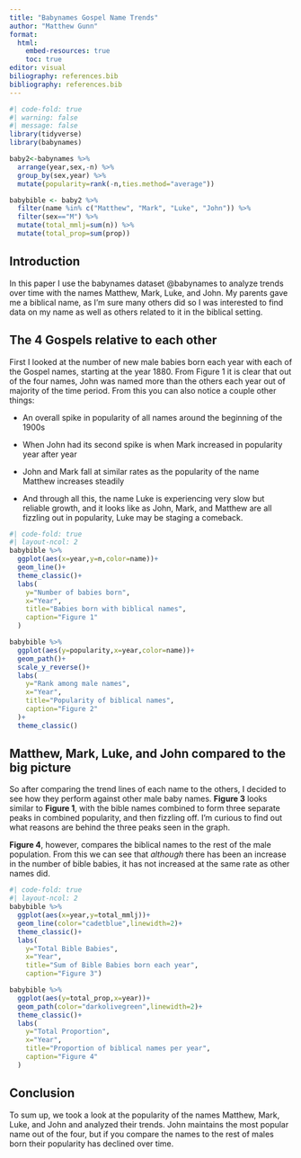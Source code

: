 ```yaml
---
title: "Babynames Gospel Name Trends"
author: "Matthew Gunn"
format: 
  html: 
    embed-resources: true
    toc: true
editor: visual
biliography: references.bib
bibliography: references.bib
---
```


```r
#| code-fold: true
#| warning: false
#| message: false
library(tidyverse)
library(babynames)

baby2<-babynames %>% 
  arrange(year,sex,-n) %>% 
  group_by(sex,year) %>% 
  mutate(popularity=rank(-n,ties.method="average"))

babybible <- baby2 %>% 
  filter(name %in% c("Matthew", "Mark", "Luke", "John")) %>% 
  filter(sex=="M") %>% 
  mutate(total_mmlj=sum(n)) %>% 
  mutate(total_prop=sum(prop))

```

## Introduction

In this paper I use the babynames dataset @babynames to analyze trends over time with the names Matthew, Mark, Luke, and John. My parents gave me a biblical name, as I'm sure many others did so I was interested to find data on my name as well as others related to it in the biblical setting.

## The 4 Gospels relative to each other

First I looked at the number of new male babies born each year with each of the Gospel names, starting at the year 1880. From Figure 1 it is clear that out of the four names, John was named more than the others each year out of majority of the time period. From this you can also notice a couple other things:

-   An overall spike in popularity of all names around the beginning of the 1900s

-   When John had its second spike is when Mark increased in popularity year after year

-   John and Mark fall at similar rates as the popularity of the name Matthew increases steadily

-   And through all this, the name Luke is experiencing very slow but reliable growth, and it looks like as John, Mark, and Matthew are all fizzling out in popularity, Luke may be staging a comeback.

```r
#| code-fold: true
#| layout-ncol: 2
babybible %>% 
  ggplot(aes(x=year,y=n,color=name))+
  geom_line()+
  theme_classic()+
  labs(
    y="Number of babies born",
    x="Year",
    title="Babies born with biblical names",
    caption="Figure 1"
  )

babybible %>% 
  ggplot(aes(y=popularity,x=year,color=name))+
  geom_path()+
  scale_y_reverse()+
  labs(
    y="Rank among male names",
    x="Year",
    title="Popularity of biblical names",
    caption="Figure 2"
  )+
  theme_classic()
```

## Matthew, Mark, Luke, and John compared to the big picture

So after comparing the trend lines of each name to the others, I decided to see how they perform against other male baby names. **Figure 3** looks similar to **Figure 1**, with the bible names combined to form three separate peaks in combined popularity, and then fizzling off. I'm curious to find out what reasons are behind the three peaks seen in the graph.

**Figure 4**, however, compares the biblical names to the rest of the male population. From this we can see that *although* there has been an increase in the number of bible babies, it has not increased at the same rate as other names did.

```r
#| code-fold: true
#| layout-ncol: 2
babybible %>% 
  ggplot(aes(x=year,y=total_mmlj))+
  geom_line(color="cadetblue",linewidth=2)+
  theme_classic()+
  labs(
    y="Total Bible Babies",
    x="Year",
    title="Sum of Bible Babies born each year",
    caption="Figure 3")

babybible %>% 
  ggplot(aes(y=total_prop,x=year))+
  geom_path(color="darkolivegreen",linewidth=2)+
  theme_classic()+
  labs(
    y="Total Proportion",
    x="Year",
    title="Proportion of biblical names per year",
    caption="Figure 4"
  )


```

## Conclusion

To sum up, we took a look at the popularity of the names Matthew, Mark, Luke, and John and analyzed their trends. John maintains the most popular name out of the four, but if you compare the names to the rest of males born their popularity has declined over time.
